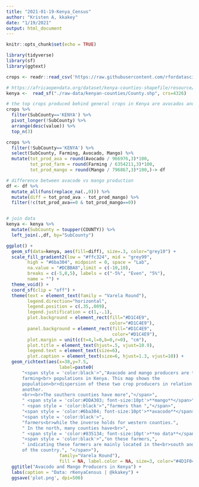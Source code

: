 ```yaml
---
title: "2021-01-19-Kenya_Census"
author: "Kristen A, kkakey"
date: "1/19/2021"
output: html_document
---
```


```r
knitr::opts_chunk$set(echo = TRUE)
```

```r
library(tidyverse)
library(sf)
library(ggtext)
```

```r
crops <- readr::read_csv('https://raw.githubusercontent.com/rfordatascience/tidytuesday/master/data/2021/2021-01-19/crops.csv')

# https://africaopendata.org/dataset/kenya-counties-shapefile/resource/0b78f25e-494e-4258-96b8-a3ab2b35b121
kenya <-  read_sf("./raw-data/kenyan-counties/County.shp", crs=4326)
```

```r
# the top crops produced behind general crops in Kenya are avocados and mangos
crops %>%
  filter(SubCounty=='KENYA') %>%
  pivot_longer(!SubCounty) %>%
  arrange(desc(value)) %>%
  top_n(3)
```


```r
crops %>%
  filter(!SubCounty=='KENYA') %>%
  select(SubCounty, Farming, Avocado, Mango) %>%
  mutate(tot_prod_ava = round(Avocado / 966976,3)*100,
         tot_prod_farm = round(Farming / 6354211,3)*100,
         tot_prod_mango = round(Mango / 796867,3)*100,)-> df

# difference between avacode vs mango production
df <- df %>%
  mutate_all(funs(replace_na(.,0))) %>%
  mutate(diff = tot_prod_ava - tot_prod_mango) %>%
  filter(!c(tot_prod_ava==0 & tot_prod_mango==0))


# join data
kenya <- kenya %>%
  mutate(SubCounty = toupper(COUNTY)) %>%
  left_join(.,df, by="SubCounty")
```

```r
ggplot() +
  geom_sf(data=kenya, aes(fill=diff), size=.3, color="grey10") +
  scale_fill_gradient2(low = "#ffc324", mid = "grey99",
        high = "#6ba304", midpoint = 0, space = "Lab",
        na.value = "#DCBBA8",limit = c(-10,10), 
        breaks = c(-5,0,5), labels = c("-5%", "Even", "5%"),
        name = "") +
  theme_void() +
  coord_sf(clip = "off") +
  theme(text = element_text(family = "Varela Round"),
        legend.direction="horizontal",
        legend.position = c(.35,.009),
        legend.justification = c(1,-.1),
        plot.background = element_rect(fill="#D1C4E9",
                                       color="#D1C4E9"),
        panel.background = element_rect(fill="#D1C4E9",
                                        color="#D1C4E9"),
        plot.margin = unit(c(t=4,l=0,b=0,r=0), "cm"),
        plot.title = element_text(hjust=.5, vjust=10.9),
        legend.text = element_text(size=6),
        plot.caption = element_text(size=6, hjust=1.3, vjust=10)) +
  geom_richtext(aes(x=38,y=7.5,
                    label=paste0(
      "<span style = 'color:black'>","Avacodo and mango producers are two major
      farming<br> populations in Kenya. This map shows the
      population<br>dispersion of these two crop producers in relation to one
      another.
      <br><br>The southern counties have more","</span>",
      " <span style = 'color:#DDA303; font-size:10pt'>**mango**</span>",
      " <span style = 'color:black'>","farmers than ","</span>",
      "<span style = 'color:#6ba304; font-size:10pt'>**avacodo**</span> ",
      "<span style = 'color:black'>",
      "farmers<br>while the inverse holds for western counties.",
      " In the north, many counties have<br>",
      " <span style = 'color:#835134; font-size:10pt'>**no data**</span> ",
      "<span style = 'color:black'>","on these farmers,",
      " indicating these farmers are mainly located in the<br>south and south-west 
      of the country.", "</span>"),
                    family="Varela Round"), 
                    fill = NA, label.color = NA, size=3, color="#4D1F04") +
  ggtitle("Avacodo and Mango Producers in Kenya") +
  labs(caption = "Data: rKenyaCensus | @kkakey") +
  ggsave('plot.png', dpi=500)
```



